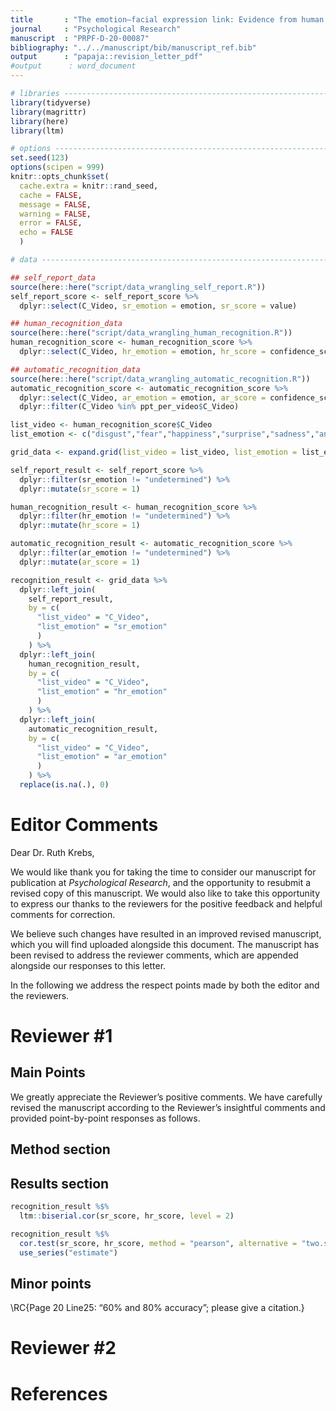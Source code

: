```yaml
---
title       : "The emotion–facial expression link: Evidence from human and automatic expression recognition"
journal     : "Psychological Research"
manuscript  : "PRPF-D-20-00087"
bibliography: "../../manuscript/bib/manuscript_ref.bib"
output      : "papaja::revision_letter_pdf"
#output      : word_document
---
```


```r
# libraries --------------------------------------------------------------------
library(tidyverse)
library(magrittr)
library(here)
library(ltm)

# options ----------------------------------------------------------------------
set.seed(123)
options(scipen = 999)
knitr::opts_chunk$set(
  cache.extra = knitr::rand_seed,
  cache = FALSE,
  message = FALSE, 
  warning = FALSE, 
  error = FALSE, 
  echo = FALSE
  )

# data -------------------------------------------------------------------------

## self_report_data
source(here::here("script/data_wrangling_self_report.R"))
self_report_score <- self_report_score %>%
  dplyr::select(C_Video, sr_emotion = emotion, sr_score = value)

## human_recognition_data
source(here::here("script/data_wrangling_human_recognition.R"))
human_recognition_score <- human_recognition_score %>%
  dplyr::select(C_Video, hr_emotion = emotion, hr_score = confidence_score)

## automatic_recognition_data
source(here::here("script/data_wrangling_automatic_recognition.R"))
automatic_recognition_score <- automatic_recognition_score %>%
  dplyr::select(C_Video, ar_emotion = emotion, ar_score = confidence_score) %>%
  dplyr::filter(C_Video %in% ppt_per_video$C_Video)

list_video <- human_recognition_score$C_Video
list_emotion <- c("disgust","fear","happiness","surprise","sadness","anger")

grid_data <- expand.grid(list_video = list_video, list_emotion = list_emotion)

self_report_result <- self_report_score %>%
  dplyr::filter(sr_emotion != "undetermined") %>%
  dplyr::mutate(sr_score = 1)

human_recognition_result <- human_recognition_score %>%
  dplyr::filter(hr_emotion != "undetermined") %>%
  dplyr::mutate(hr_score = 1)

automatic_recognition_result <- automatic_recognition_score %>%
  dplyr::filter(ar_emotion != "undetermined") %>%
  dplyr::mutate(ar_score = 1)

recognition_result <- grid_data %>%
  dplyr::left_join(
    self_report_result,
    by = c(
      "list_video" = "C_Video",
      "list_emotion" = "sr_emotion"
      )
    ) %>%
  dplyr::left_join(
    human_recognition_result,
    by = c(
      "list_video" = "C_Video",
      "list_emotion" = "hr_emotion"
      )
    ) %>%
  dplyr::left_join(
    automatic_recognition_result,
    by = c(
      "list_video" = "C_Video",
      "list_emotion" = "ar_emotion"
      )
    ) %>%
  replace(is.na(.), 0)
```

# Editor Comments

\RC{Dear Dr Tcherkassof,

We have received the reports from our advisers on your manuscript, "The emotion–facial expression link: Evidence from human and automatic expression recognition", which you submitted to Psychological Research.

Based on the advice received, I feel that your manuscript could be reconsidered for publication should you be prepared to incorporate major revisions. YOU ARE KINDLY REQUESTED TO ALSO CHECK THE WEBSITE FOR POSSIBLE REVIEWER ATTACHMENTS!

In order to submit your revised manuscript, please access the journal's website.

We look forward to receiving your revised manuscript before 25 Aug 2020.

With kind regards,
Ruth Krebs
Associate Editor
Psychological Research
}

Dear Dr. Ruth Krebs,

We would like thank you for taking the time to consider our manuscript for publication at _Psychological Research_, and the opportunity to resubmit a revised copy of this manuscript. We would also like to take this opportunity to express our thanks to the reviewers for the positive feedback and helpful comments for correction.

We believe such changes have resulted in an improved revised manuscript, which you will find uploaded alongside this document. The manuscript has been revised to address the reviewer comments, which are appended alongside our responses to this letter.

In the following we address the respect points made by both the editor and the reviewers.

# Reviewer \#1

## Main Points

\RC{The work of this article gives new insights about the connection of emotional self-reports and observer categorizations and automatic recognition of facial movements. The data are very interesting and this work should be published. But off course some things could be made better in the paper. The most important things are mainly in the methods and results section.}

We greatly appreciate the Reviewer’s positive comments. We have carefully revised the manuscript according to the Reviewer’s insightful comments and provided point-by-point responses as follows.

## Method section

\RC{Page 15, line 57: in 2-3 or more lines should be described which kind of emotion inductions have been used for the data base.}

\RC{Page 16 line 39: why did the annotators only rate 232 of the 358 videos? And how have been the videos selected? Randomized selection or other criteria? Which? Why is not every video rated the same time? This especially is a point which looks not understandable.}

## Results section

\RC{Page 19 line 17 to 20: Which kind of correlation was computed here? A pearson correlation? It should be a point-biserial correlation as one of the two variables is dichotomous.}

```r
recognition_result %$%
  ltm::biserial.cor(sr_score, hr_score, level = 2)

recognition_result %$%
  cor.test(sr_score, hr_score, method = "pearson", alternative = "two.sided") %>% 
  use_series("estimate")
```


\RC{Page 21 line 32: "expression intensity", where are expression intensity scores? Could you please bring the data into the paper?}

\RC{Page 21 line 40ff: Why should undetermined emotional states reveal that a 6-point Likert scale has a limit? What kind of limit? What would be better to do in future? Please explain in the text.}

## Minor points

\RC{Page 4 Line 44/45: one would not assume total agreement among all people based on basic emotion theory, so "totally" should be changed by another term like "mainly" or something similar.}  

\RC{Page 5 Line 16/17: Isn´t the point of Kraut and Jonston that according Basic Emotion Theory the smile is only a sign of expression of joy? So I would write: "that a smile is only the major".}

\RC{Page 5 line 58 ff: maybe smiling is not the right sign to be looked directly after winning a contest. Triumpf is usually exposed immediately after the contest and other emotions like joy or pride come a little later (see the work of Matsumoto and colleagues on that). So this argument from Crivelli et al. (2015) does not hold in that context.}

\RC{Page 18: line 56: "two-sided pearson correlation" probably means two-tailed t-tests of pearson-correlations, or not?}

\RC{Page 20 Line25: "60% and 80% accuracy"; please give a citation.}

\RC{Page 23 Line 56: what is correlated here (r=.22)? A correlation of two accuracies does not make sense in my mind. If yes, what are the units? Emotion categories, events or…???}

\RC{Page 31 line 9ff: I do not understand the point under secondly, automatic classifiers assume for every person unique facial expression for one emotion?? Did I understand that right? Could you explain that more in detail. So maybe in the methods section a more detailled description of the algorithm and how it works, would help…; as this is a psychological journal a principal description of the characteristics of the algorithm would help (that does not mean to explai}

# Reviewer \#2

\RC{1. The paper did not distinguish clearly between opinion and empirical evidence. Please revise.}

\RC{2. The paper's arguments must be built on an appropriate base of theory, concepts, or other ideas. It is recommended that the authors refer to Eigen Face Approach. }

\RC{3. The authors did not make clear emotion taxonomy. Ekman's basic set of emotions and Russell's circumflex model of affect are recommended to elaborate.}

\RC{4.  What is the significance of this study? must be explained with a sensible reason.}

\RC{5. The paper must contribute to a critical understanding of the issues.}

\RC{6. You're highly advised to show yourselves as authors while explaining theme of research in the paper. Keep the available references and at the same time let's the readers identify your own ideas and voice concerning what you cite in Introduction. }

\RC{7. The selection of the participants, to me, is vague.}

\RC{8. I wonder why the authors did not implement Principal Component Analysis.}

\RC{9. Discussion needs a deeper look. The plausible reasons behind obtaining these results are not satisfactory.  Moreover, the author/s did not discuss the validity and accuracy of the data. They did not state what their study adds to the body of literature. The last point is that in the discussion, the authors must compare/contrast their results with similar studies, mentioned in literature.}

\RC{10. It is recommended that authors consider APA, 7th edition in in-text citations. }

# References

\setlength{\leftskip}{0.4in}
\setlength{\parindent}{-0.4in}
